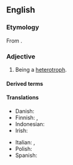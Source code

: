 ==English==

===Etymology===
From {{af|en|hetero-|-trophic}}.

===Adjective===
{{en-adj|-}}

# Being a [[heterotroph]].

====Derived terms====
{{col4|en
|auxoheterotrophic
|chemoheterotrophic
|chemolithoheterotrophic
|chemoorganoheterotrophic
|chemoorganoheterotrophically
|heterotrophically
|lithoheterotrophic
|microheterotrophic
|myco-heterotrophic
|mycoheterotrophic
|nonheterotrophic
|organoheterotrophic
|osmoheterotrophic
|photoheterotrophic
|photoorganoheterotrophic
}}

====Translations====
{{trans-top|being a heterotroph}}
* Danish: {{t+|da|heterotrof}}
* Finnish: {{t|fi|toisenvarainen}}, {{t|fi|heterotrofinen}}
* Indonesian: {{t+|id|heterotrof}}
* Irish: {{t|ga|heitreatrófach}}
{{trans-mid}}
* Italian: {{t+|it|eterotrofo}}, {{t|it|eterotrofico}}
* Polish: {{t+|pl|cudzożywny|m}}
* Spanish: {{t+|es|heterótrofo}}
{{trans-bottom}}